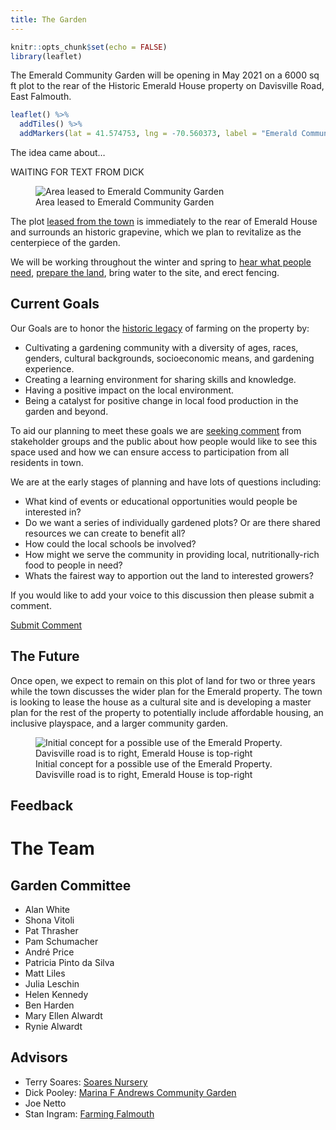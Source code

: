 ```yaml
---
title: The Garden
---
```


```r
knitr::opts_chunk$set(echo = FALSE)
library(leaflet)
```

The Emerald Community Garden will be opening in May 2021 on a 6000 sq ft plot to the rear of the Historic Emerald House property on Davisville Road, East Falmouth. 

```r
leaflet() %>%
  addTiles() %>%
  addMarkers(lat = 41.574753, lng = -70.560373, label = "Emerald Community Garden")
```

The idea came about...

WAITING FOR TEXT FROM DICK

<div class = "float-right">
  ![Area leased to Emerald Community Garden](/images/garden_plot.jpeg)
</div>

The plot [leased from the town](/blog/2020-11-09-land-leased-for-garden/) is immediately to the rear of Emerald House and surrounds an historic grapevine, which we plan to revitalize as the centerpiece of the garden. 

We will be working throughout the winter and spring to [hear what people need](/contact), [prepare the land](/blog/2020-11-14-breaking-ground/), bring water to the site, and erect fencing.

## Current Goals

Our Goals are to honor the [historic legacy](/history) of farming on the property by:

* Cultivating a gardening community with a diversity of ages, races, genders, cultural backgrounds, socioeconomic means, and gardening experience.
* Creating a learning environment for sharing skills and knowledge.
* Having a positive impact on the local environment.
* Being a catalyst for positive change in local food production in the garden and beyond.

To aid our planning to meet these goals we are [seeking comment](/contact) from stakeholder groups and the public about how people would like to see this space used and how we can ensure access to participation from all residents in town.

We are at the early stages of planning and have lots of questions including:

* What kind of events or educational opportunities would people be interested in?
* Do we want a series of individually gardened plots? Or are there shared resources we can create to benefit all?
* How could the local schools be involved?
* How might we serve the community in providing local, nutritionally-rich food to people in need?
* Whats the fairest way to apportion out the land to interested growers?

If you would like to add your voice to this discussion then please submit a comment.

<a href="/contact" class="button">Submit Comment</a>

## The Future

Once open, we expect to remain on this plot of land for two or three years while the town discusses the wider plan for the Emerald property. The town is looking to lease the house as a cultural site and is developing a master plan for the rest of the property to potentially include affordable housing, an inclusive playspace, and a larger community garden.

![Initial concept for a possible use of the Emerald Property. Davisville road is to right, Emerald House is top-right](/images/masterplan.jpeg)

## Feedback


# The Team

## Garden Committee

* Alan White
* Shona Vitoli
* Pat Thrasher
* Pam Schumacher
* André Price
* Patricia Pinto da Silva
* Matt Liles
* Julia Leschin
* Helen Kennedy
* Ben Harden
* Mary Ellen Alwardt
* Rynie Alwardt

## Advisors

* Terry Soares: [Soares Nursery](https://www.soaresflowergardennursery.com/)
* Dick Pooley: [Marina F Andrews Community Garden](https://www.falmouthcommunitygarden.org/)
* Joe Netto
* Stan Ingram: [Farming Falmouth](https://www.farmingfalmouth.org/)